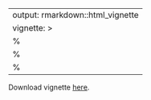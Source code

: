 
---
output: rmarkdown::html_vignette
vignette: >
  %\VignetteIndexEntry{pkgdown}
  %\VignetteEngine{knitr::rmarkdown}
  %\VignetteEncoding{UTF-8}
---

<!--html_preserve-->
<object data="https://bioconductor.org/packages/devel/bioc/vignettes/globalSeq/inst/doc/globalSeq.pdf" type="application/pdf" width="900px" height="700px"> 
  <p>Download vignette <a href="https://bioconductor.org/packages/devel/bioc/vignettes/globalSeq/inst/doc/globalSeq.pdf">here</a>.</p>  
 </object>
 </div>
<!--/html_preserve-->
